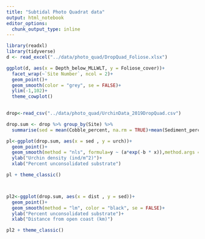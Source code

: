 ```yaml
---
title: "Subtidal Photo Quadrat data"
output: html_notebook
editor_options: 
  chunk_output_type: inline
---
```




```r
library(readxl)
library(tidyverse)
d <- read_excel("../data/photo_quad/DropQuad_Foliose.xlsx")

ggplot(d, aes(x = Depth_below_MLLWLT, y = Foliose_cover))+
  facet_wrap(~`Site Number`, ncol = 2)+
  geom_point()+
  geom_smooth(color = "grey", se = FALSE)+
  ylim(-1,102)+
  theme_cowplot()
  

```


```r
drop<-read_csv("../data/photo_quad/UrchinData_2019DropQuad.csv")

drop.sum <- drop %>% group_by(Site) %>%
  summarise(sed = mean(Cobble_percent, na.rm = TRUE)+mean(Sediment_percent, na.rm = TRUE), urch = mean(Urchin_density, na.rm = TRUE),dist = mean(Distance_from_open, na.rm = TRUE) )

pl<-ggplot(drop.sum, aes(x = sed , y = urch))+
  geom_point()+
  geom_smooth(method = "nls", formula=y ~ (a*exp(-b * x)),method.args = list(start = c(b = 0.01, a = 10)), size=1, se = FALSE, color = "black")+
  ylab("Urchin density (ind/m^2)")+
  xlab("Percent unconsolidated substrate")

pl + theme_classic()



pl2<-ggplot(drop.sum, aes(x = dist , y = sed))+
  geom_point()+
  geom_smooth(method = "lm", color = "black", se = FALSE)+
  ylab("Percent unconsolidated substrate")+
  xlab("Distance from open coast (km)")

pl2 + theme_classic()


  
```


